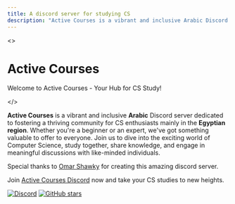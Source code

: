 ```yaml
---
title: A discord server for studying CS
description: "Active Courses is a vibrant and inclusive Arabic Discord server dedicated to fostering a thriving community for CS enthusiasts mainly in the Egyptian region. Whether you're a beginner or an expert, we've got something valuable to offer to everyone. Join us to dive into the exciting world of Computer Science, study together, share knowledge, and engage in meaningful discussions with like-minded individuals."
---
```


<>
    <h1 className="text-4xl tracking-tighter text-center font-extrabold md:text-5xl mt-8 pb-6">
        Active Courses
    </h1>
    <p className="text-center text-lg mb-2 text-gray-600 md:!text-2xl">
        Welcome to Active Courses - Your Hub for CS Study!
    </p>
</>

**Active Courses** is a vibrant and inclusive **Arabic** Discord server dedicated to fostering a thriving community for CS enthusiasts mainly in the **Egyptian region**. Whether you're a beginner or an expert, we've got something valuable to offer to everyone. Join us to dive into the exciting world of Computer Science, study together, share knowledge, and engage in meaningful discussions with like-minded individuals.

Special thanks to [Omar Shawky](https://www.linkedin.com/in/omarshawky1/) for creating this amazing discord server.

Join [Active Courses Discord](https://discord.gg/pevXXrzzKt) now and take your CS studies to new heights.

[![Discord](https://img.shields.io/discord/950993900720492574.svg?style=for-the-badge&label=&logo=discord&logoColor=ffffff&color=7389D8&labelColor=6A7EC2)](https://discord.gg/pevXXrzzKt)
[![GitHub stars](https://img.shields.io/github/stars/alikehel/activecourses?style=for-the-badge&label=&logo=github&logoColor=ffffff&color=121212&labelColor=212121)](https://github.com/alikehel/activecourses)
